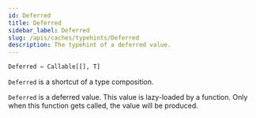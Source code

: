 ```yaml
---
id: Deferred
title: Deferred
sidebar_label: Deferred
slug: /apis/caches/typehints/Deferred
description: The typehint of a deferred value.
---
```



<APITopBar type="type" source="caches.typehints.Deferred" />

```python
Deferred = Callable[[], T]
```

`Deferred` is a shortcut of a type composition.

`Deferred` is a deferred value. This value is lazy-loaded by a function. Only when
this function gets called, the value will be produced.
